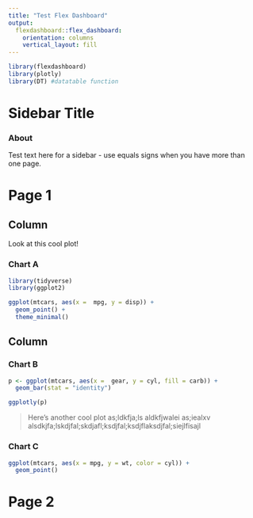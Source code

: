 ```yaml
---
title: "Test Flex Dashboard"
output: 
  flexdashboard::flex_dashboard:
    orientation: columns
    vertical_layout: fill
---
```


```r
library(flexdashboard)
library(plotly)
library(DT) #datatable function
```

Sidebar Title {.sidebar}
============
### About
Test text here for a sidebar - use equals signs when you have more than one page. 

# Page 1 {data-icon="fa-kiwi-bird"}

Column {data-width=650}
-----------------------------------------------------------------------

Look at this cool plot! 

### Chart A


```r
library(tidyverse)
library(ggplot2)

ggplot(mtcars, aes(x =  mpg, y = disp)) +
  geom_point() +
  theme_minimal()
```

Column {data-width=350 .tabset}
-----------------------------------------------------------------------

### Chart B


```r
p <- ggplot(mtcars, aes(x =  gear, y = cyl, fill = carb)) +
  geom_bar(stat = "identity")

ggplotly(p)
```

> Here's another cool plot as;ldkfja;ls aldkfjwalei as;iealxv alsdkjfa;lskdjfal;skdjafl;ksdjfal;ksdjflaksdjfal;siejlfisajl

### Chart C

```r
ggplot(mtcars, aes(x = mpg, y = wt, color = cyl)) +
  geom_point()
```

# Page 2 {data-icon="fa-bicycle"}